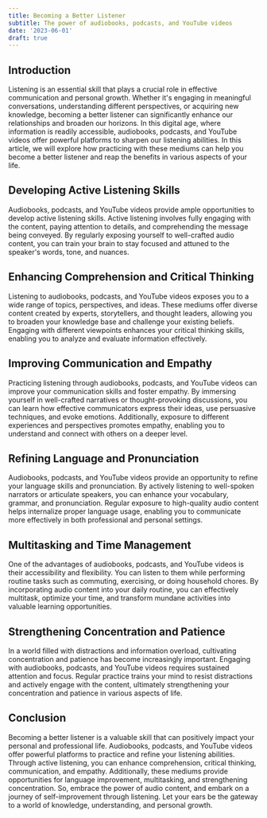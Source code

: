 ```yaml
---
title: Becoming a Better Listener
subtitle: The power of audiobooks, podcasts, and YouTube videos
date: '2023-06-01'
draft: true
---
```


## Introduction

Listening is an essential skill that plays a crucial role in effective communication and personal growth. Whether it's engaging in meaningful conversations, understanding different perspectives, or acquiring new knowledge, becoming a better listener can significantly enhance our relationships and broaden our horizons. In this digital age, where information is readily accessible, audiobooks, podcasts, and YouTube videos offer powerful platforms to sharpen our listening abilities. In this article, we will explore how practicing with these mediums can help you become a better listener and reap the benefits in various aspects of your life.

## Developing Active Listening Skills

Audiobooks, podcasts, and YouTube videos provide ample opportunities to develop active listening skills. Active listening involves fully engaging with the content, paying attention to details, and comprehending the message being conveyed. By regularly exposing yourself to well-crafted audio content, you can train your brain to stay focused and attuned to the speaker's words, tone, and nuances.

## Enhancing Comprehension and Critical Thinking

Listening to audiobooks, podcasts, and YouTube videos exposes you to a wide range of topics, perspectives, and ideas. These mediums offer diverse content created by experts, storytellers, and thought leaders, allowing you to broaden your knowledge base and challenge your existing beliefs. Engaging with different viewpoints enhances your critical thinking skills, enabling you to analyze and evaluate information effectively.

## Improving Communication and Empathy

Practicing listening through audiobooks, podcasts, and YouTube videos can improve your communication skills and foster empathy. By immersing yourself in well-crafted narratives or thought-provoking discussions, you can learn how effective communicators express their ideas, use persuasive techniques, and evoke emotions. Additionally, exposure to different experiences and perspectives promotes empathy, enabling you to understand and connect with others on a deeper level.

## Refining Language and Pronunciation

Audiobooks, podcasts, and YouTube videos provide an opportunity to refine your language skills and pronunciation. By actively listening to well-spoken narrators or articulate speakers, you can enhance your vocabulary, grammar, and pronunciation. Regular exposure to high-quality audio content helps internalize proper language usage, enabling you to communicate more effectively in both professional and personal settings.

## Multitasking and Time Management

One of the advantages of audiobooks, podcasts, and YouTube videos is their accessibility and flexibility. You can listen to them while performing routine tasks such as commuting, exercising, or doing household chores. By incorporating audio content into your daily routine, you can effectively multitask, optimize your time, and transform mundane activities into valuable learning opportunities.

## Strengthening Concentration and Patience

In a world filled with distractions and information overload, cultivating concentration and patience has become increasingly important. Engaging with audiobooks, podcasts, and YouTube videos requires sustained attention and focus. Regular practice trains your mind to resist distractions and actively engage with the content, ultimately strengthening your concentration and patience in various aspects of life.

## Conclusion

Becoming a better listener is a valuable skill that can positively impact your personal and professional life. Audiobooks, podcasts, and YouTube videos offer powerful platforms to practice and refine your listening abilities. Through active listening, you can enhance comprehension, critical thinking, communication, and empathy. Additionally, these mediums provide opportunities for language improvement, multitasking, and strengthening concentration. So, embrace the power of audio content, and embark on a journey of self-improvement through listening. Let your ears be the gateway to a world of knowledge, understanding, and personal growth.
